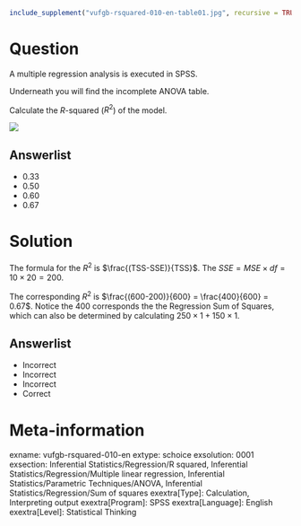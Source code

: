 ```{r, echo = FALSE, results = "hide"}
include_supplement("vufgb-rsquared-010-en-table01.jpg", recursive = TRUE)
```

Question
========

A multiple regression analysis is executed in SPSS.

Underneath you will find the incomplete ANOVA table. 

Calculate the *R*-squared ($R^{2}$) of the model.

![](vufgb-rsquared-010-en-table01.jpg)
  
Answerlist
----------
* 0.33
* 0.50
* 0.60
* 0.67

Solution
========

The formula for the $R^{2}$ is $\frac{(TSS-SSE)}{TSS}$. The $SSE = MSE \times df = 10 \times 20 = 200$.

The corresponding $R^{2}$ is $\frac{(600-200)}{600} = \frac{400}{600} = 0.67$. Notice the 400 corresponds the the Regression Sum of Squares, which can also be determined by calculating $250 \times 1+150 \times 1$.


Answerlist
----------
* Incorrect
* Incorrect
* Incorrect
* Correct

Meta-information
================
exname: vufgb-rsquared-010-en
extype: schoice
exsolution: 0001
exsection: Inferential Statistics/Regression/R squared, Inferential Statistics/Regression/Multiple linear regression, Inferential Statistics/Parametric Techniques/ANOVA, Inferential Statistics/Regression/Sum of squares
exextra[Type]: Calculation, Interpreting output
exextra[Program]: SPSS
exextra[Language]: English
exextra[Level]: Statistical Thinking